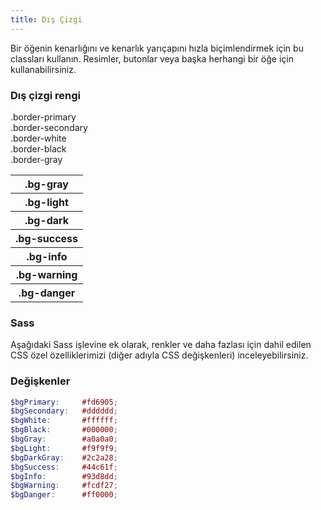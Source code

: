 ```yaml
---
title: Dış Çizgi
---
```

Bir öğenin kenarlığını ve kenarlık yarıçapını hızla biçimlendirmek için 
bu classları kullanın. Resimler, butonlar veya başka herhangi bir öğe için kullanabilirsiniz.

### Dış çizgi rengi
<div class="row">
  <div class="col-4 p-1 bg-light">
    <div class="p-1 border border-primary text-black">
      <span class="text-primary">.border-primary</span>
    </div>
  </div>
  <div class="col-4 p-1 bg-black">
    <div class="p-1 border border-secondary">
      <span class="text-secondary">.border-secondary</span>
    </div>
  </div>
  <div class="col-4 p-1 bg-dark">
    <div class="p-1 border border-white">
      <span class="text-white">.border-white</span>
    </div>
  </div>
  <div class="col-4 p-1 bg-light">
    <div class="p-1 border border-black">
      <span class="text-black">.border-black</span>
    </div>
  </div>
  <div class="col-4 p-1 bg-dark">
    <div class="p-1 border border-gray">
      <span class="text-gray">.border-gray</span>
    </div>
  </div>
</div>


<table class="mt-1">
  <tbody class="text-center">
    <tr>
      <th scope="row" class="fw-normal text-left p-0">
          <div class="p-2 bg-gray text-black">
            .bg-gray
          </div>
      </th>
    </tr>
    <tr>
      <th scope="row" class="fw-normal text-left p-0">
          <div class="p-2 bg-light text-black">
            .bg-light
          </div>
      </th>
    </tr>
    <tr>
      <th scope="row" class="fw-normal text-left p-0">
          <div class="p-2 bg-dark text-white">
            .bg-dark
          </div>
      </th>
    </tr>
    <tr>
      <th scope="row" class="fw-normal text-left p-0">
          <div class="p-2 bg-success text-white">
            .bg-success
          </div>
      </th>
    </tr>
    <tr>
      <th scope="row" class="fw-normal text-left p-0">
          <div class="p-2 bg-info text-black">
            .bg-info
          </div>
      </th>
    </tr>
    <tr>
      <th scope="row" class="fw-normal text-left p-0">
          <div class="p-2 bg-warning text-black">
            .bg-warning
          </div>
      </th>
    </tr>
    <tr>
      <th scope="row" class="fw-normal text-left p-0">
          <div class="p-2 bg-danger text-white">
            .bg-danger
          </div>
      </th>
    </tr>
  </tbody>
</table>

### Sass
Aşağıdaki Sass işlevine ek olarak, 
renkler ve daha fazlası için dahil edilen CSS özel özelliklerimizi 
(diğer adıyla CSS değişkenleri) inceleyebilirsiniz.
### Değişkenler

```scss
$bgPrimary:     #fd6905;
$bgSecondary:   #dddddd;
$bgWhite:       #ffffff;
$bgBlack:       #000000;
$bgGray:        #a0a0a0;
$bgLight:       #f9f9f9;
$bgDarkGray:    #2c2a28;
$bgSuccess:     #44c61f;
$bgInfo:        #93d8dd;
$bgWarning:     #fcdf27;
$bgDanger:      #ff0000;
```